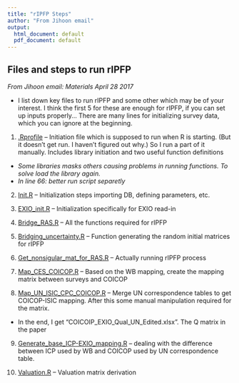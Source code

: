 ```yaml
---
title: "rIPFP Steps"
author: "From Jihoon email"
output:
  html_document: default
  pdf_document: default
---
```


## Files and steps to run rIPFP
*From Jihoon email: Materials April 28 2017*

- I list down key files to run rIPFP and some other which may be of your interest. I think the first 5 for these are enough for rIPFP, if you can set up inputs properly... There are many lines for initializing survey data, which you can ignore at the beginning.

1.	[.Rprofile](https://github.com/iiasa/DLE_scripts/blob/master/.Rprofile) – Initiation file which is supposed to run when R is starting. (But it doesn’t get run. I haven’t figured out why.) So I run a part of it manually. Includes library initiation and two useful function definitions
- *Some libraries masks others causing problems in running functions. To solve load the library again.*
- *In line 66: better run script separetly*

2.	[Init.R](https://github.com/iiasa/DLE_scripts/blob/master/Init.R) – Initialization steps importing DB, defining parameters, etc.

3.	[EXIO_init.R](https://github.com/iiasa/DLE_scripts/blob/master/EXIO_init.R) – Initialization specifically for EXIO read-in

4.	[Bridge_RAS.R](https://github.com/iiasa/DLE_scripts/blob/master/Bridge_RAS.R) – All the functions required for rIPFP

5.	[Bridging_uncertainty.R](https://github.com/iiasa/DLE_scripts/blob/master/Bridging_uncertainty.R) – Function generating the random initial matrices for rIPFP

6.	[Get_nonsigular_mat_for_RAS.R](https://github.com/iiasa/DLE_scripts/blob/master/Get_nonsigular_mat_for_RAS.R) – Actually running rIPFP process

7.	[Map_CES_COICOP.R](https://github.com/iiasa/DLE_scripts/blob/master/Map_CES_COICOP.R) – Based on the WB mapping, create the mapping matrix between surveys and COICOP

8.	[Map_UN_ISIC_CPC_COICOP.R](https://github.com/iiasa/DLE_scripts/blob/master/Map_UN_ISIC_CPC_COICOP.R) – Merge UN correspondence tables to get COICOP-ISIC mapping. After this some manual manipulation required for the matrix.

-	In the end, I get “COICOIP_EXIO_Qual_UN_Edited.xlsx”. The Q matrix in the paper

9.	[Generate_base_ICP-EXIO_mapping.R](https://github.com/iiasa/DLE_scripts/blob/master/Generate_base_ICP-EXIO_mapping.R) – dealing with the difference between ICP used by WB and COICOP used by UN correspondence table.

10.	[Valuation.R](https://github.com/iiasa/DLE_scripts/blob/master/Valuation.R) – Valuation matrix derivation
